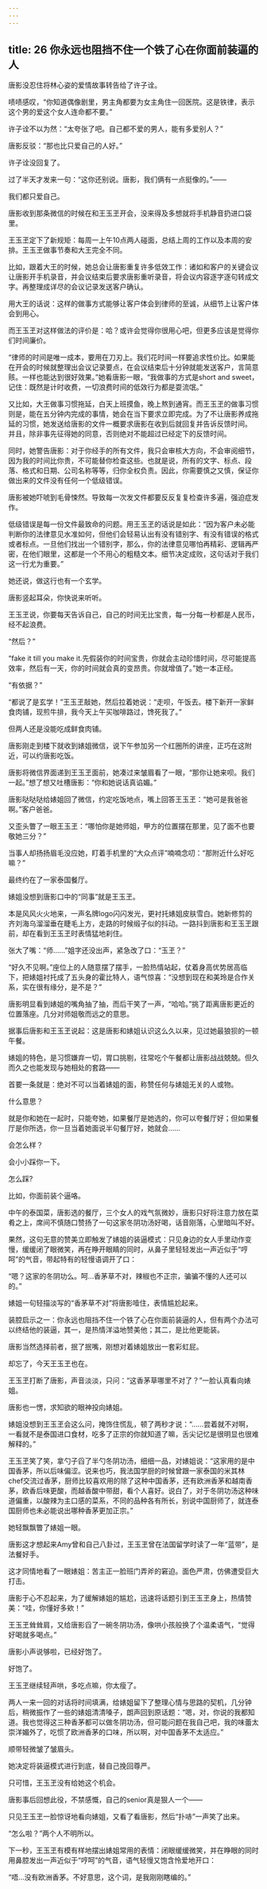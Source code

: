 ```yaml
---
---
---
```

title: 26 你永远也阻挡不住一个铁了心在你面前装逼的人
---



唐影没忍住将林心姿的爱情故事转告给了许子诠。

啧啧感叹，“你知道偶像剧里，男主角都要为女主角住一回医院。这是铁律，表示这个男的爱这个女人连命都不要。”

许子诠不以为然：“太夸张了吧。自己都不爱的男人，能有多爱别人？”

唐影反驳：“那也比只爱自己的人好。”

许子诠没回复了。

过了半天才发来一句：“这你还别说。唐影，我们俩有一点挺像的。”——

我们都只爱自己。

唐影收到那条微信的时候在和王玉玊开会，没来得及多想就将手机静音扔进口袋里。

王玉玊定下了新规矩：每周一上午10点两人碰面，总结上周的工作以及本周的安排。王玉玊做事节奏和大王完全不同。

比如，跟着大王的时候，她总会让唐影重复许多低效工作：诸如和客户的关键会议让唐影开手机录音，并会议结束后要求唐影重听录音，将会议内容逐字逐句转成文字。再整理成详尽的会议记录发送客户确认。

用大王的话说：这样的做事方式能够让客户体会到律师的至诚，从细节上让客户体会到用心。

而王玉玊对这样做法的评价是：哈？或许会觉得你很用心吧，但更多应该是觉得你们时间廉价。

“律师的时间是唯一成本，要用在刀刃上。我们花时间一样要追求性价比。如果能在开会的时候就整理出会议记录要点，在会议结束后十分钟就能发送客户，言简意赅。一样也能达到很好效果。”她看唐影一眼，“我做事的方式是short and sweet，记住：既然是计时收费，一切浪费时间的低效行为都是耍流氓。”

又比如，大王做事习惯拖延，白天上班摸鱼，晚上熬到通宵。而王玉玊的做事习惯则是，能在五分钟内完成的事情，她会在当下要求立即完成。为了不让唐影养成拖延的习惯，她发送给唐影的文件一概要求唐影在收到后就回复并告诉反馈时间。 并且，除非事先征得她的同意，否则绝对不能超过已经定下的反馈时间。

同时，她警告唐影：对于你经手的所有文件，我只会审核大方向，不会审阅细节，因为我的时间比你贵，不可能替你检查这些。也就是说，所有的文字、标点、段落、格式和日期、公司名称等等，归你全权负责。因此，你需要慎之又慎，保证你做出来的文件没有任何一个低级错误。

唐影被她吓唬到毛骨悚然。导致每一次发文件都要反反复复检查许多遍，强迫症发作。

低级错误是每一份文件最致命的问题。用王玉玊的话说是如此：“因为客户未必能判断你的法律意见水准如何，但他们会轻易认出有没有错别字、有没有错误的格式或者标点。一旦他们找出一个错别字，那么，你的法律意见哪怕再精彩、逻辑再严密，在他们眼里，这都是一个不用心的粗糙文本。细节决定成败，这句话对于我们这一行尤为重要。”

她还说，做这行也有一个玄学。

唐影竖起耳朵，你快说来听听。

王玉玊说，你要每天告诉自己，自己的时间无比宝贵，每一分每一秒都是人民币，经不起浪费。

“然后？”

“fake it till you make it.先假装你的时间宝贵，你就会主动珍惜时间，尽可能提高效率，然后有一天，你的时间就会真的变昂贵。你就增值了。”她一本正经。

“有依据？”

“都说了是玄学！”王玉玊敲她，然后拉着她说：“走呗，午饭去。楼下新开一家鲜食肉铺，现煎牛排，我今天上午买咖啡路过，馋死我了。”

但两人还是没能吃成鲜食肉铺。

唐影刚走到楼下就收到婊姐微信，说下午参加另一个红圈所的讲座，正巧在这附近，可以约唐影吃饭。

唐影将微信界面递到王玉玊面前，她凑过来皱眉看了一眼，“那你让她来呗。我们一起。”想了想又吐槽唐影：“你和她说话真谄媚。”

唐影哒哒哒给婊姐回了微信，约定吃饭地点，嘴上回答王玉玊：“她可是我爸爸啊。”客户爸爸。

又歪头瞥了一眼王玉玊：“哪怕你是她师姐，甲方的位置摆在那里，见了面不也要敬她三分？”

当事人却扬扬眉毛没应她，盯着手机里的“大众点评”喃喃念叨：“那附近什么好吃嘛？”

最终约在了一家泰国餐厅。

婊姐没想到唐影口中的“同事”就是王玉玊。

本是风风火火地来，一声名牌logo闪闪发光，更衬托婊姐皮肤雪白。她新修剪的齐刘海乌溜溜垂在睫毛上方，走路的时候缎子似的抖动。一路抖到唐影和王玉玊跟前，却在看到王玉玊时表情猛地刹住。

张大了嘴：“师……”姐字还没出声，紧急改了口：“玉玊？”

“好久不见啊。”座位上的人随意摆了摆手，一脸热情站起，仗着身高优势居高临下，把婊姐衬托成了五头身的霍比特人，语气惊喜：“没想到现在和美玲是合作关系，实在很有缘分，是不是？”

唐影明显看到婊姐的嘴角抽了抽，而后干笑了一声，“哈哈。”挑了距离唐影更近的位置落座。几分对师姐敬而远之的意思。

据事后唐影和王玉玊说起：这是唐影和婊姐认识这么久以来，见过她最狼狈的一顿午餐。

婊姐的特色，是习惯嫌弃一切，胃口挑剔，往常吃个午餐都让唐影战战兢兢。但久而久之也能发现与她相处的套路——

首要一条就是：绝对不可以当着婊姐的面，称赞任何与婊姐无关的人或物。

什么意思？

就是你和她在一起时，只能夸她，如果餐厅是她选的，你可以夸餐厅好；但如果餐厅是你所选，你一旦当着她面说半句餐厅好，她就会……

会怎么样？

会小小踩你一下。

怎么踩?

比如，你面前装个逼咯。

中午的泰国菜，唐影选的餐厅，三个女人的戏气氛微妙，唐影只好将注意力放在菜肴之上，席间不慎随口赞扬了一句这家冬阴功汤好喝，话音刚落，心里暗叫不好。

果然，这句无意的赞美立即触发了婊姐的装逼模式：只见身边的女人手里动作变慢，缓缓闭了眼微笑，再在睁开眼睛的同时，从鼻子里轻轻发出一声近似于“哼呵”的气音，带起特有的轻慢语调开了口：

“嗯？这家的冬阴功么。呵…香茅草不对，辣椒也不正宗，骗骗不懂的人还可以的。”

婊姐一句轻描淡写的“香茅草不对”将唐影噎住，表情尴尬起来。

装腔启示之一：你永远也阻挡不住一个铁了心在你面前装逼的人，但有两个办法可以终结他的装逼，其一，是热情洋溢地赞美他；其二，是比他更能装。

唐影当然选择前者，抿了抿嘴，刚想对着婊姐放出一套彩虹屁。

却忘了，今天王玉玊也在。

王玉玊打断了唐影，声音淡淡，只问：“这香茅草哪里不对了？”一脸认真看向婊姐。

唐影也一愣，求知欲的眼神投向婊姐。

婊姐没想到王玉玊会这么问，掩饰住慌乱，顿了两秒才说：“……尝着就不对啊，一看就不是泰国进口食材，吃多了正宗的你就知道了嘛，舌尖记忆是很明显也很难解释的。”

王玉玊笑了笑，拿勺子舀了半勺冬阴功汤，细细一品，对婊姐说：“这家用的是中国香茅，所以后味偏涩。说来也巧，我法国学厨的时候曾跟一家泰国的米其林chef交流过香茅，厨师比较喜欢用的除了这种中国香茅，还有欧洲香茅和越南香茅，欧香后味更酸，而越香酸中带甜，看个人喜好。说白了，对于冬阴功汤这种味道偏重，以酸辣为主口感的菜系，不同的品种各有所长，别说中国厨师了，就连泰国厨师也未必能说出哪种香茅更加正宗。”

她轻飘飘瞥了婊姐一眼。

唐影这才想起来Amy曾和自己八卦过，王玉玊曾在法国留学时读了一年“蓝带”，是法餐好手。

这才同情地看了一眼婊姐：苦主正一脸班门弄斧的窘迫。面色严肃，仿佛遭受巨大打击。

唐影于心不忍起来，为了缓解婊姐的尴尬，迅速将话题引到王玉玊身上，热情赞美：“哇，你懂好多欸！”

王玉玊耸耸肩，又给唐影舀了一碗冬阴功汤，像哄小孩般换了个温柔语气，“觉得好喝就多喝点。”

唐影小声说够啦，已经好饱了。

好饱了。

王玉玊继续轻声哄，多吃点嘛，你太瘦了。

两人一来一回的对话将时间填满，给婊姐留下了整理心情与思路的契机，几分钟后，稍微振作了一些的婊姐清清嗓子，朗声回到原话题：“嗯，对，你说的我都知道。我也觉得这三种香茅都可以做冬阴功汤，但可能问题在我自己吧，我的味蕾太崇洋媚外了，吃惯了欧洲香茅的口味，所以啊，对中国香茅不太适应。”

顺带轻微皱了皱眉头。

她决定将装逼模式进行到底，替自己挽回尊严。

只可惜，王玉玊没有给她这个机会。

唐影事后回想此役，不禁感慨，自己的senior真是狠人一个——

只见王玉玊一脸惊讶地看向婊姐，又看了看唐影，然后“扑哧”一声笑了出来。

“怎么啦？”两个人不明所以。

下一秒，王玉玊有模有样地摆出婊姐常用的表情：闭眼缓缓微笑，并在睁眼的同时用鼻腔发出一声近似于“哼呵”的气音，语气轻慢又饱含怜爱地开口：

“唔…没有欧洲香茅。不好意思，这个词，是我刚刚瞎编的。”